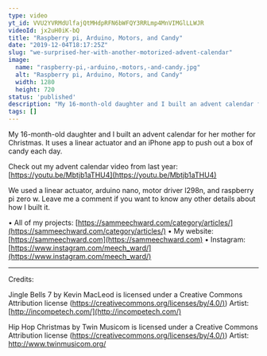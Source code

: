 ```yaml
---
type: video
yt_id: VVU2YVRMdUlfajQtMHdpRFN6bWFQY3RRLmp4MnVIMGlLLWJR
videoId: jx2uH0iK-bQ
title: "Raspberry pi, Arduino, Motors, and Candy"
date: "2019-12-04T18:17:25Z"
slug: "we-surprised-her-with-another-motorized-advent-calendar"
image: 
  name: "raspberry-pi,-arduino,-motors,-and-candy.jpg"
  alt: "Raspberry pi, Arduino, Motors, and Candy"
  width: 1280
  height: 720
status: 'published'
description: "My 16-month-old daughter and I built an advent calendar for her mother for Christmas. It uses a linear actuator and an iPhone app to push out a box of candy each day. "
tags: []
---
```


My 16-month-old daughter and I built an advent calendar for her mother for Christmas. It uses a linear actuator and an iPhone app to push out a box of candy each day. 

Check out my advent calendar video from last year: [https://youtu.be/Mbtjb1aTHU4](https://youtu.be/Mbtjb1aTHU4)

We used a linear actuator, arduino nano, motor driver l298n, and raspberry pi zero w. Leave me a comment if you want to know any other details about how I built it.

• All of my projects: [https://sammeechward.com/category/articles/](https://sammeechward.com/category/articles/)
• My website: [https://sammeechward.com](https://sammeechward.com)
• Instagram: [https://www.instagram.com/meech_ward/](https://www.instagram.com/meech_ward/)

---

Credits:

Jingle Bells 7 by Kevin MacLeod is licensed under a Creative Commons Attribution license ([https://creativecommons.org/licenses/by/4.0/)](https://creativecommons.org/licenses/by/4.0/))
Artist: [http://incompetech.com/](http://incompetech.com/)

Hip Hop Christmas by Twin Musicom is licensed under a Creative Commons Attribution license ([https://creativecommons.org/licenses/by/4.0/)](https://creativecommons.org/licenses/by/4.0/))
Artist: http://www.twinmusicom.org/
